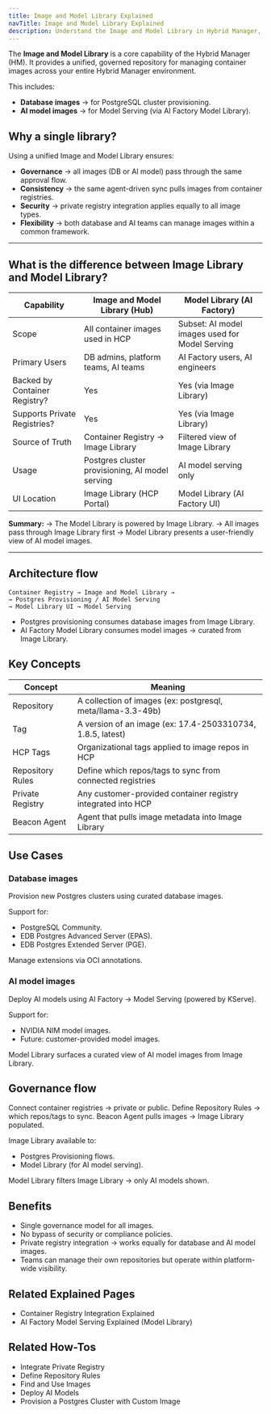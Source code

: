 ```yaml
---
title: Image and Model Library Explained
navTitle: Image and Model Library Explained
description: Understand the Image and Model Library in Hybrid Manager, powering both database images and AI model images through a unified architecture.
---
```


The **Image and Model Library** is a core capability of the Hybrid Manager (HM).
It provides a unified, governed repository for managing container images across your entire Hybrid Manager environment.

This includes:

- **Database images** → for PostgreSQL cluster provisioning.
- **AI model images** → for Model Serving (via AI Factory Model Library).

## Why a single library?

Using a unified Image and Model Library ensures:

- **Governance** → all images (DB or AI model) pass through the same approval flow.
- **Consistency** → the same agent-driven sync pulls images from container registries.
- **Security** → private registry integration applies equally to all image types.
- **Flexibility** → both database and AI teams can manage images within a common framework.

---

## What is the difference between Image Library and Model Library?

| Capability                    | Image and Model Library (Hub)                   | Model Library (AI Factory)                     |
|-------------------------------|-------------------------------------------------|------------------------------------------------|
| Scope                         | All container images used in HCP                | Subset: AI model images used for Model Serving |
| Primary Users                 | DB admins, platform teams, AI teams             | AI Factory users, AI engineers                 |
| Backed by Container Registry? | Yes                                             | Yes (via Image Library)                        |
| Supports Private Registries?  | Yes                                             | Yes (via Image Library)                        |
| Source of Truth               | Container Registry → Image Library              | Filtered view of Image Library                 |
| Usage                         | Postgres cluster provisioning, AI model serving | AI model serving only                          |
| UI Location                   | Image Library (HCP Portal)                      | Model Library (AI Factory UI)                  |

**Summary:**
→ The Model Library is powered by Image Library.
→ All images pass through Image Library first → Model Library presents a user-friendly view of AI model images.

---

## Architecture flow

```text
Container Registry → Image and Model Library →
→ Postgres Provisioning / AI Model Serving
→ Model Library UI → Model Serving
```

* Postgres provisioning consumes database images from Image Library.
* AI Factory Model Library consumes model images → curated from Image Library.

## Key Concepts

| Concept          | Meaning                                                      |
|------------------|--------------------------------------------------------------|
| Repository       | A collection of images (ex: postgresql, meta/llama-3.3-49b)  |
| Tag              | A version of an image (ex: 17.4-2503310734, 1.8.5, latest)   |
| HCP Tags         | Organizational tags applied to image repos in HCP            |
| Repository Rules | Define which repos/tags to sync from connected registries    |
| Private Registry | Any customer-provided container registry integrated into HCP |
| Beacon Agent     | Agent that pulls image metadata into Image Library           |

## Use Cases

### Database images

Provision new Postgres clusters using curated database images.

Support for:

- PostgreSQL Community.
- EDB Postgres Advanced Server (EPAS).
- EDB Postgres Extended Server (PGE).

Manage extensions via OCI annotations.

### AI model images

Deploy AI models using AI Factory → Model Serving (powered by KServe).

Support for:

- NVIDIA NIM model images.
- Future: customer-provided model images.

Model Library surfaces a curated view of AI model images from Image Library.

## Governance flow

Connect container registries → private or public.
Define Repository Rules → which repos/tags to sync.
Beacon Agent pulls images → Image Library populated.

Image Library available to:

- Postgres Provisioning flows.
- Model Library (for AI model serving).

Model Library filters Image Library → only AI models shown.

## Benefits

* Single governance model for all images.
* No bypass of security or compliance policies.
* Private registry integration → works equally for database and AI model images.
* Teams can manage their own repositories but operate within platform-wide visibility.

## Related Explained Pages

* Container Registry Integration Explained
* AI Factory Model Serving Explained (Model Library)

## Related How-Tos

* Integrate Private Registry
* Define Repository Rules
* Find and Use Images
* Deploy AI Models
* Provision a Postgres Cluster with Custom Image
